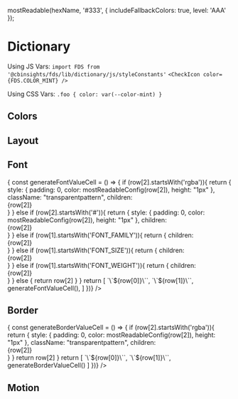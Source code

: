 
  mostReadable(hexName, '#333', { includeFallbackColors: true, level: 'AAA' });

<Meta title="Design Tokens/Dictionary" />

# Dictionary

Using JS Vars: 
`import FDS from '@cbinsights/fds/lib/dictionary/js/styleConstants'`
`<CheckIcon color={FDS.COLOR_MINT} />`

Using CSS Vars:
`.foo { color: var(--color-mint) }`

## Colors

<Story name="Colors">
  <ColorSwatchWrapper>
      <ColorSwatch hex="404040" cssVar="var(--color-charcoal)" jsVar="COLOR_CHARCOAL" />
      <ColorSwatch hex="757575" cssVar="var(--color-slate)" jsVar="COLOR_SLATE" />
      <ColorSwatch hex="a2a0a0" cssVar="var(--color-gray)" jsVar="COLOR_GRAY" />
      <ColorSwatch hex="c2bfbf" cssVar="var(--color-silver)" jsVar="COLOR_SILVER" />
      <ColorSwatch hex="d6d4d4" cssVar="var(--color-timberwolf)" jsVar="COLOR_TIMBERWOLF" />
      <ColorSwatch hex="f2f2f2" cssVar="var(--color-lightGray)" jsVar="COLOR_LIGHT_GRAY" />
      <ColorSwatch hex="ffffff" cssVar="var(--color-white)" jsVar="COLOR_WHITE" />
      <ColorSwatch hex="003366" cssVar="var(--color-navy)" jsVar="COLOR_NAVY" />
      <ColorSwatch hex="006699" cssVar="var(--color-blue)" jsVar="COLOR_BLUE" />
      <ColorSwatch hex="4cabce" cssVar="var(--color-aqua)" jsVar="COLOR_AQUA" />
      <ColorSwatch hex="bbdbe5" cssVar="var(--color-sky)" jsVar="COLOR_SKY" />
      <ColorSwatch hex="f1f5f7" cssVar="var(--color-haze)" jsVar="COLOR_HAZE" />
      <ColorSwatch hex="e5323e" cssVar="var(--color-red)" jsVar="COLOR_RED" />
      <ColorSwatch hex="ff6633" cssVar="var(--color-orange)" jsVar="COLOR_ORANGE" />
      <ColorSwatch hex="f9a862" cssVar="var(--color-sienna)" jsVar="COLOR_SIENNA" />
      <ColorSwatch hex="fcc89a" cssVar="var(--color-sand)" jsVar="COLOR_SAND" />
      <ColorSwatch hex="00986b" cssVar="var(--color-green)" jsVar="COLOR_GREEN" />
      <ColorSwatch hex="70c390" cssVar="var(--color-mint)" jsVar="COLOR_MINT" />
      <ColorSwatch hex="a02385" cssVar="var(--color-purple)" jsVar="COLOR_PURPLE" />
      <ColorSwatch hex="d772ad" cssVar="var(--color-violet)" jsVar="COLOR_VIOLET" />
  </ColorSwatchWrapper>
</Story>

## Layout

<Story name="Layout">
  <TableLayout
    shrinkLastColumn
    headers={['CSS VAR', 'JS VAR', 'VALUE']}
    rows={[
        [ 
          '`var(--media-xs)`',
          '`MEDIA_XS`',
          "18px",
        ],
        [ 
          '`var(--media-s)`',
          '`MEDIA_S`',
          "24px",
        ],
        [ 
          '`var(--media-m)`',
          '`MEDIA_M`',
          "34px",
        ],
        [ 
          '`var(--media-l)`',
          '`MEDIA_L`',
          "50px",
        ],
        [ 
          '`var(--media-xl)`',
          '`MEDIA_XL`',
          "72px",
        ],
        [ 
          '`var(--space-1)`',
          '`SPACE_1`',
          "4px",
        ],
        [ 
          '`var(--space-2)`',
          '`SPACE_2`',
          "8px",
        ],
        [ 
          '`var(--space-3)`',
          '`SPACE_3`',
          "16px",
        ],
        [ 
          '`var(--space-4)`',
          '`SPACE_4`',
          "24px",
        ],
        [ 
          '`var(--space-5)`',
          '`SPACE_5`',
          "32px",
        ],
        [ 
          '`var(--space-double)`',
          '`SPACE_DOUBLE`',
          "32px",
        ],
        [ 
          '`var(--space-default)`',
          '`SPACE_DEFAULT`',
          "16px",
        ],
        [ 
          '`var(--space-half)`',
          '`SPACE_HALF`',
          "8px",
        ],
        [ 
          '`var(--zindex-navigation)`',
          '`ZINDEX_NAVIGATION`',
          "10",
        ],
        [ 
          '`var(--zindex-modal)`',
          '`ZINDEX_MODAL`',
          "20",
        ],
        [ 
          '`var(--zindex-crazy)`',
          '`ZINDEX_CRAZY`',
          "50",
        ],
    ]} 
  />
</Story>


## Font


<Story name="Font">
  <TableLayout
    shrinkLastColumn
    headers={['CSS VAR', 'JS VAR', 'VALUE']}
    rows={[
        ['var(--font-color-link)', 'FONT_COLOR_LINK', "#006699"],
        ['var(--font-color-linkInverted)', 'FONT_COLOR_LINK_INVERTED', "#4cabce"],
        ['var(--font-color-heading)', 'FONT_COLOR_HEADING', "#404040"],
        ['var(--font-color-primary)', 'FONT_COLOR_PRIMARY', "rgba(64, 64, 64, 0.87)"],
        ['var(--font-color-secondary)', 'FONT_COLOR_SECONDARY', "rgba(64, 64, 64, 0.60)"],
        ['var(--font-color-hint)', 'FONT_COLOR_HINT', "rgba(64, 64, 64, 0.38)"],
        ['var(--font-color-headingInverted)', 'FONT_COLOR_HEADING_INVERTED', "#ffffff"],
        ['var(--font-color-primaryInverted)', 'FONT_COLOR_PRIMARY_INVERTED', "rgba(255, 255, 255, 0.87)"],
        ['var(--font-color-secondaryInverted)', 'FONT_COLOR_SECONDARY_INVERTED', "rgba(255, 255, 255, 0.60)"],
        ['var(--font-color-hintInverted)', 'FONT_COLOR_HINT_INVERTED', "rgba(255, 255, 255, 0.38)"],
        ['var(--font-color-error)', 'FONT_COLOR_ERROR', "#e5323e"],
        ['var(--font-color-success)', 'FONT_COLOR_SUCCESS', "#00986b"],
        ['var(--font-color-errorInverted)', 'FONT_COLOR_ERROR_INVERTED', "#e5323e"],
        ['var(--font-color-successInverted)', 'FONT_COLOR_SUCCESS_INVERTED', "#70c390"],
        ['var(--font-family-condensed)', 'FONT_FAMILY_CONDENSED', "'Roboto Condensed', 'Helvetica Neue', Helvetica, 'Segoe UI', Arial, sans-serif"],
        ['var(--font-family-default)', 'FONT_FAMILY_DEFAULT', "Roboto, 'Helvetica Neue', Helvetica, 'Segoe UI', Arial, sans-serif"],
        ['var(--font-family-mono)', 'FONT_FAMILY_MONO', "Monaco, Consolas, monospace"],
        ['var(--font-lineHeight-bigText)', 'FONT_LINE_HEIGHT_BIG_TEXT', "1.2"],
        ['var(--font-lineHeight-default)', 'FONT_LINE_HEIGHT_DEFAULT', "1.5"],
        ['var(--font-lineHeight-smallText)', 'FONT_LINE_HEIGHT_SMALL_TEXT', "1.8"],
        ['var(--font-size-xs)', 'FONT_SIZE_XS', "10px"],
        ['var(--font-size-s)', 'FONT_SIZE_S', "12px"],
        ['var(--font-size-m)', 'FONT_SIZE_M', "14px"],
        ['var(--font-size-default)', 'FONT_SIZE_DEFAULT', "14px"],
        ['var(--font-size-l)', 'FONT_SIZE_L', "16px"],
        ['var(--font-size-xl)', 'FONT_SIZE_XL', "20px"],
        ['var(--font-size-2xl)', 'FONT_SIZE_2XL', "24px"],
        ['var(--font-size-3xl)', 'FONT_SIZE_3XL', "32px"],
        ['var(--font-size-4xl)', 'FONT_SIZE_4XL', "38px"],
        ['var(--font-weight-default)', 'FONT_WEIGHT_DEFAULT', "400"],
        ['var(--font-weight-medium)', 'FONT_WEIGHT_MEDIUM', "500"],
        ['var(--font-weight-bold)', 'FONT_WEIGHT_BOLD', "700"],
    ].map(row => {
      const generateFontValueCell = () => {
        if (row[2].startsWith('rgba')){
          return {
            style: { padding: 0, color: mostReadableConfig(row[2]), height: "1px" }, 
            className: "transparentpattern", 
            children: <div style={{ height: "100%", padding: "16px", cursor: "pointer", backgroundColor: row[2] }}>{row[2]}</div> 
          }
        } else if (row[2].startsWith('#')){
          return {
            style: { padding: 0, color: mostReadableConfig(row[2]), height: "1px" }, 
            children: <div style={{ height: "100%", padding: "16px", cursor: "pointer", backgroundColor: row[2] }}>{row[2]}</div> 
          }
        } else if (row[1].startsWith('FONT_FAMILY')){
          return {
            children: <div style={{ fontFamily: row[2] }}>{row[2]}</div> 
          }
        } else if (row[1].startsWith('FONT_SIZE')){
          return {
            children: <div style={{ fontSize: row[2] }}>{row[2]}</div> 
          }
        } else if (row[1].startsWith('FONT_WEIGHT')){
          return {
            children: <div style={{ fontWeight: row[2] }}>{row[2]}</div> 
          }
        } else {
          return row[2]
        }
      }
      return [
        `\`${row[0]}\``,
        `\`${row[1]}\``,
        generateFontValueCell(),
      ]
    })} 
  />
</Story>

## Border

<Story name="Border">
  <TableLayout
    shrinkLastColumn
    headers={['CSS VAR', 'JS VAR', 'VALUE']}
    rows={[
        ['var(--border-color-input)', 'BORDER_COLOR_INPUT', "rgba(64, 64, 64, 0.24)" ],
        ['var(--border-color-focusRing)', 'BORDER_COLOR_FOCUS_RING', "rgba(76, 171, 206, 0.6)" ],
        ['var(--border-radius-default)', 'BORDER_RADIUS_DEFAULT', "4px" ],
    ].map(row => {
      const generateBorderValueCell = () => {
        if (row[2].startsWith('rgba')){
          return {
            style: { padding: 0, color: mostReadableConfig(row[2]), height: "1px" }, 
            className: "transparentpattern", 
            children: <div style={{ height: "100%", padding: "16px", cursor: "pointer", backgroundColor: row[2] }}>{row[2]}</div> 
          }
        }
        return row[2]
      }
      return [
        `\`${row[0]}\``,
        `\`${row[1]}\``,
        generateBorderValueCell()
      ]
    })} 
  />
</Story>

## Motion

<Story name="Motion">
  <TableLayout
    shrinkLastColumn
    headers={['CSS VAR', 'JS VAR', 'VALUE']}
    rows={[
        ['`var(--motion-easing-default)`', '`MOTION_EASING_DEFAULT`', "cubic-bezier(0.4, 0, 0.2, 1)" ],
        ['`var(--motion-easing-decelerate)`', '`MOTION_EASING_DECELERATE`', "cubic-bezier(0, 0, 0.2, 1)" ],
        ['`var(--motion-easing-accelerate)`', '`MOTION_EASING_ACCELERATE`', "cubic-bezier(0.4, 0, 1, 1)" ],
    ]} 
  />
</Story>
